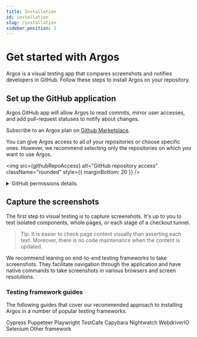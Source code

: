 ```yaml
---
title: Installation
id: installation
slug: /installation
sidebar_position: 2
---
```




# Get started with Argos

Argos is a visual testing app that compares screenshots and notifies developers in GitHub. Follow these steps to install Argos on your repository.

## Set up the GitHub application​

Argos GitHub app will allow Argos to read commits, mirror user accesses, and add pull-request statuses to notify about changes.

Subscribe to an Argos plan on [Github Marketplace](https://github.com/marketplace/argos-ci).

You can give Argos access to all of your repositories or choose specific ones. However, we recommend selecting only the repositories on which you want to use Argos.

<img
  src={githubRepoAccess}
  alt="GitHub repository access"
  className="rounded"
  style={{ marginBottom: 20 }}
/>

<details>
  <summary>GitHub permissions details</summary>
  <ul>
    <li>
      <b>Contents</b> — to find a common commit ancestor between branches
    </li>
    <li>
      <b>Statuses</b> — to add statuses on commit
    </li>
    <li>
      <b>Pull requests</b> — to add a comments in pull requests
    </li>
    <li>
      <b>Actions</b> — to allow tokenless authentication
    </li>
  </ul>
</details>

## Capture the screenshots

The first step to visual testing is to capture screenshots. It's up to you to test isolated components, whole pages, or each stage of a checkout tunnel.

> Tip: It is easier to check page content visually than asserting each text. Moreover, there is no code maintenance when the content is updated.

We recommend leaning on end-to-end testing frameworks to take screenshots. They facilitate navigation through the application and have native commands to take screenshots in various browsers and screen resolutions.

### Testing framework guides

The following guides that cover our recommended approach to installing Argos in a number of popular testing frameworks.

<Cards>
  <LinkCard link="/cypress" image={cypressLogo}>
    Cypress
  </LinkCard>
  <LinkCard link="/puppeteer" image={puppeteerLogo}>
    Puppeteer
  </LinkCard>
  <LinkCard link="/playwright" image={playwrightLogo}>
    Playwright
  </LinkCard>
  <LinkCard link="/test-cafe" image={testCafeLogo}>
    TestCafe
  </LinkCard>
  <LinkCard link="/capybara" image={capybaraLogo}>
    Capybara
  </LinkCard>
  <LinkCard link="/nightwatch" image={nightwatchLogo}>
    Nightwatch
  </LinkCard>
  <LinkCard link="/webdriver-io" image={webdriverLogo}>
    WebdriverIO
  </LinkCard>
  <LinkCard link="/selenium" image={seleniumLogo}>
    Selenium
  </LinkCard>
  <LinkCard link="/other-framework">Other framework</LinkCard>
</Cards>
